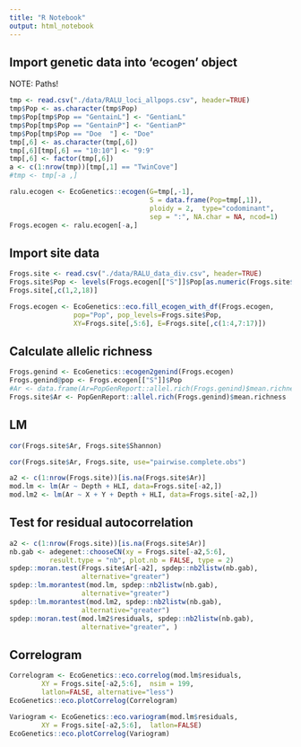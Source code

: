 ```yaml
---
title: "R Notebook"
output: html_notebook
---
```


## Import genetic data into 'ecogen' object

NOTE: Paths!

```r
tmp <- read.csv("./data/RALU_loci_allpops.csv", header=TRUE)
tmp$Pop <- as.character(tmp$Pop)
tmp$Pop[tmp$Pop == "GentainL"] <- "GentianL"
tmp$Pop[tmp$Pop == "GentainP"] <- "GentianP"
tmp$Pop[tmp$Pop == "Doe  "] <- "Doe"
tmp[,6] <- as.character(tmp[,6])
tmp[,6][tmp[,6] == "10:10"] <- "9:9"
tmp[,6] <- factor(tmp[,6])
a <- c(1:nrow(tmp))[tmp[,1] == "TwinCove"]
#tmp <- tmp[-a ,]

ralu.ecogen <- EcoGenetics::ecogen(G=tmp[,-1], 
                                   S = data.frame(Pop=tmp[,1]), 
                                   ploidy = 2,  type="codominant",
                                   sep = ":", NA.char = NA, ncod=1)
Frogs.ecogen <- ralu.ecogen[-a,]
```

## Import site data

```r
Frogs.site <- read.csv("./data/RALU_data_div.csv", header=TRUE)
Frogs.site$Pop <- levels(Frogs.ecogen[["S"]]$Pop[as.numeric(Frogs.site$SITENAME)])
Frogs.site[,c(1,2,18)]

Frogs.ecogen <- EcoGenetics::eco.fill_ecogen_with_df(Frogs.ecogen, 
                pop="Pop", pop_levels=Frogs.site$Pop, 
                XY=Frogs.site[,5:6], E=Frogs.site[,c(1:4,7:17)])
```

## Calculate allelic richness

```r
Frogs.genind <- EcoGenetics::ecogen2genind(Frogs.ecogen)
Frogs.genind@pop <- Frogs.ecogen[["S"]]$Pop
#Ar <- data.frame(Ar=PopGenReport::allel.rich(Frogs.genind)$mean.richness)
Frogs.site$Ar <- PopGenReport::allel.rich(Frogs.genind)$mean.richness
```

## LM

```r
cor(Frogs.site$Ar, Frogs.site$Shannon)

cor(Frogs.site$Ar, Frogs.site, use="pairwise.complete.obs")

a2 <- c(1:nrow(Frogs.site))[is.na(Frogs.site$Ar)]
mod.lm <- lm(Ar ~ Depth + HLI, data=Frogs.site[-a2,])
mod.lm2 <- lm(Ar ~ X + Y + Depth + HLI, data=Frogs.site[-a2,])
```

## Test for residual autocorrelation

```r
a2 <- c(1:nrow(Frogs.site))[is.na(Frogs.site$Ar)]
nb.gab <- adegenet::chooseCN(xy = Frogs.site[-a2,5:6], 
          result.type = "nb", plot.nb = FALSE, type = 2)
spdep::moran.test(Frogs.site$Ar[-a2], spdep::nb2listw(nb.gab),
                  alternative="greater")
spdep::lm.morantest(mod.lm, spdep::nb2listw(nb.gab),
                  alternative="greater")
spdep::lm.morantest(mod.lm2, spdep::nb2listw(nb.gab),
                  alternative="greater")
spdep::moran.test(mod.lm2$residuals, spdep::nb2listw(nb.gab),
                  alternative="greater", )
```

## Correlogram

```r
Correlogram <- EcoGenetics::eco.correlog(mod.lm$residuals, 
        XY = Frogs.site[-a2,5:6],  nsim = 199,
        latlon=FALSE, alternative="less")
EcoGenetics::eco.plotCorrelog(Correlogram)

Variogram <- EcoGenetics::eco.variogram(mod.lm$residuals, 
        XY = Frogs.site[-a2,5:6],  latlon=FALSE)
EcoGenetics::eco.plotCorrelog(Variogram)
```


